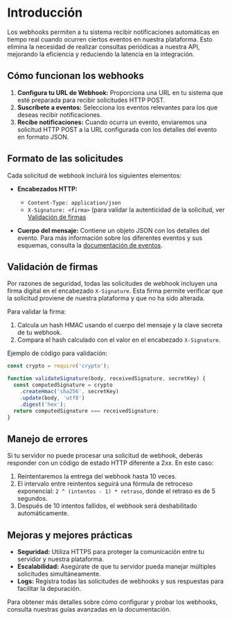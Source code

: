 # Introducción

Los webhooks permiten a tu sistema recibir notificaciones automáticas en tiempo real cuando ocurren ciertos eventos en nuestra plataforma. Esto elimina la necesidad de realizar consultas periódicas a nuestra API, mejorando la eficiencia y reduciendo la latencia en la integración.

## Cómo funcionan los webhooks

1. **Configura tu URL de Webhook:** Proporciona una URL en tu sistema que esté preparada para recibir solicitudes HTTP POST.
2. **Suscríbete a eventos:** Selecciona los eventos relevantes para los que deseas recibir notificaciones.
3. **Recibe notificaciones:** Cuando ocurra un evento, enviaremos una solicitud HTTP POST a la URL configurada con los detalles del evento en formato JSON.

## Formato de las solicitudes

Cada solicitud de webhook incluirá los siguientes elementos:

- **Encabezados HTTP:**
  - `Content-Type: application/json`
  - `X-Signature: <firma>` (para validar la autenticidad de la solicitud, ver [Validación de firmas](/docs/webhooks/#validación-de-firmas)

- **Cuerpo del mensaje:**
  Contiene un objeto JSON con los detalles del evento. Para más información sobre los diferentes eventos y sus esquemas, consulta la [documentación de eventos](./events.mdx).

## Validación de firmas

Por razones de seguridad, todas las solicitudes de webhook incluyen una firma digital en el encabezado `X-Signature`. Esta firma permite verificar que la solicitud proviene de nuestra plataforma y que no ha sido alterada.

Para validar la firma:

1. Calcula un hash HMAC usando el cuerpo del mensaje y la clave secreta de tu webhook.
2. Compara el hash calculado con el valor en el encabezado `X-Signature`.

Ejemplo de código para validación:

```javascript
const crypto = require('crypto');

function validateSignature(body, receivedSignature, secretKey) {
  const computedSignature = crypto
    .createHmac('sha256', secretKey)
    .update(body, 'utf8')
    .digest('hex');
  return computedSignature === receivedSignature;
}
```

## Manejo de errores

Si tu servidor no puede procesar una solicitud de webhook, deberás responder con un código de estado HTTP diferente a 2xx. En este caso:

1. Reintentaremos la entrega del webhook hasta 10 veces.
2. El intervalo entre reintentos seguirá una fórmula de retroceso exponencial: `2 ^ (intentos - 1) * retraso`, donde el retraso es de 5 segundos.
3. Después de 10 intentos fallidos, el webhook será deshabilitado automáticamente.

## Mejoras y mejores prácticas

- **Seguridad:** Utiliza HTTPS para proteger la comunicación entre tu servidor y nuestra plataforma.
- **Escalabilidad:** Asegúrate de que tu servidor pueda manejar múltiples solicitudes simultáneamente.
- **Logs:** Registra todas las solicitudes de webhooks y sus respuestas para facilitar la depuración.

Para obtener más detalles sobre cómo configurar y probar los webhooks, consulta nuestras guías avanzadas en la documentación.
